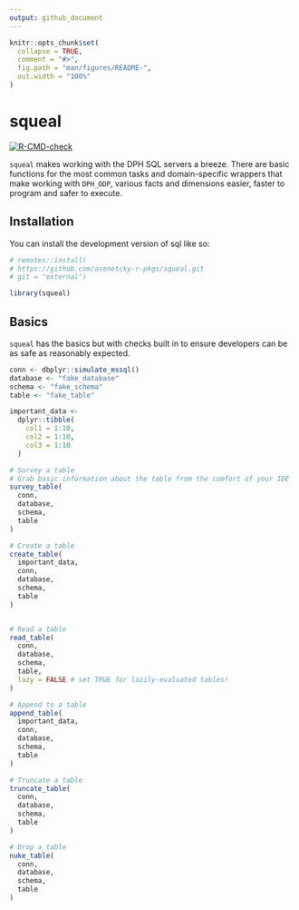 ```yaml
---
output: github_document
---
```


<!-- README.md is generated from README.Rmd. Please edit that file -->

```r
knitr::opts_chunk$set(
  collapse = TRUE,
  comment = "#>",
  fig.path = "man/figures/README-",
  out.width = "100%"
)
```

# squeal

<!-- badges: start -->
[![R-CMD-check](https://github.com/asenetcky-r-pkgs/squeal/actions/workflows/R-CMD-check.yaml/badge.svg)](https://github.com/asenetcky-r-pkgs/squeal/actions/workflows/R-CMD-check.yaml)
<!-- badges: end -->

`squeal` makes working with the DPH SQL servers a breeze. There are basic functions
for the most common tasks and domain-specific wrappers that make working with
`DPH_ODP`, various facts and dimensions easier, faster to program and safer to 
execute.

## Installation

You can install the development version of sql like so:

``` r
# remotes::install(
# https://github.com/asenetcky-r-pkgs/squeal.git
# git = "external")
```

```r
library(squeal)
```


## Basics

`squeal` has the basics but with checks built in to ensure developers
can be as safe as reasonably expected.

```r

conn <- dbplyr::simulate_mssql()
database <- "fake_database"
schema <- "fake_schema"
table <- "fake_table"

important_data <-
  dplyr::tibble(
    col1 = 1:10,
    col2 = 1:10,
    col3 = 1:10
  )

# Survey a table
# Grab basic information about the table from the comfort of your IDE
survey_table(
  conn,
  database,
  schema,
  table
)

# Create a table
create_table(
  important_data,
  conn,
  database,
  schema,
  table
)


# Read a table
read_table(
  conn,
  database,
  schema,
  table,
  lazy = FALSE # set TRUE for lazily-evaluated tables!
)

# Append to a table
append_table(
  important_data,
  conn,
  database,
  schema,
  table
)

# Truncate a table
truncate_table(
  conn,
  database,
  schema,
  table
)

# Drop a table
nuke_table(
  conn,
  database,
  schema,
  table
)
```
